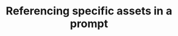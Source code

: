 ---
title: "Referencing specific assets in a prompt"
description: "Search, tag, and pin assets in a prompt to focus Bezi and get the best response faster"
---